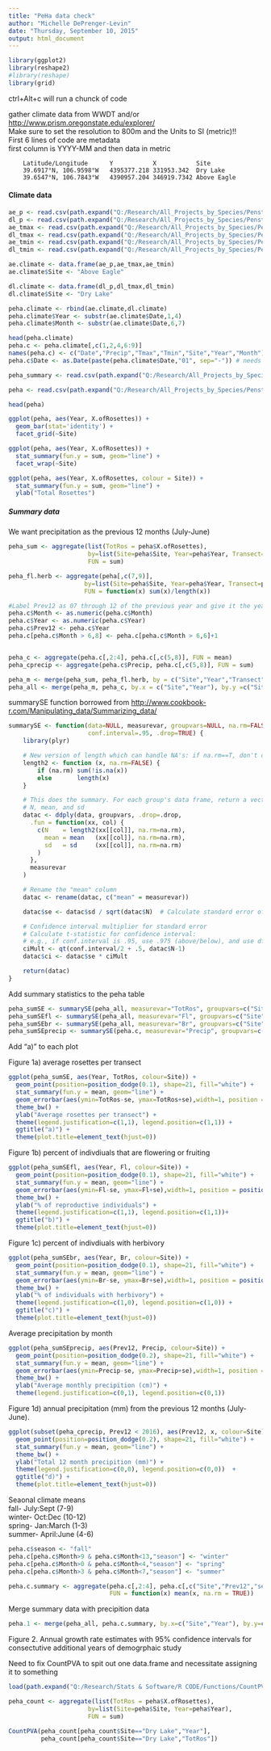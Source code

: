 ```yaml
---
title: "PeHa data check"
author: "Michelle DePrenger-Levin"
date: "Thursday, September 10, 2015"
output: html_document
---
```

```r
library(ggplot2)
library(reshape2)
#library(reshape)
library(grid)
```

ctrl+Alt+c will run a chunck of code

gather climate data from WWDT and/or <http://www.prism.oregonstate.edu/explorer/>  
Make sure to set the resolution to 800m and the Units to SI (metric)!!    
First 6 lines of code are metadata     
first column is YYYY-MM and then data in metric

        Latitude/Longitude      Y           X           Site
        39.6917°N, 106.9598°W   4395377.218	331953.342	Dry Lake
        39.6547°N, 106.7843°W   4390957.204	346919.7342	Above Eagle

#### Climate data
```r
ae_p <- read.csv(path.expand("Q:/Research/All_Projects_by_Species/Penstemon SPECIES/Penstemon_harringtonii/R_code_PeHa/R_tables/AE_precip_2015.csv"), skip=6)
dl_p <- read.csv(path.expand("Q:/Research/All_Projects_by_Species/Penstemon SPECIES/Penstemon_harringtonii/R_code_PeHa/R_tables/DL_precip_2015.csv"), skip=6)
ae_tmax <- read.csv(path.expand("Q:/Research/All_Projects_by_Species/Penstemon SPECIES/Penstemon_harringtonii/R_code_PeHa/R_tables/AE_tmax_2015.csv"), skip=6)
dl_tmax <- read.csv(path.expand("Q:/Research/All_Projects_by_Species/Penstemon SPECIES/Penstemon_harringtonii/R_code_PeHa/R_tables/DL_maxtemp_2015.csv"), skip=6)
ae_tmin <- read.csv(path.expand("Q:/Research/All_Projects_by_Species/Penstemon SPECIES/Penstemon_harringtonii/R_code_PeHa/R_tables/AE_tmin_2015.csv"), skip=6)
dl_tmin <- read.csv(path.expand("Q:/Research/All_Projects_by_Species/Penstemon SPECIES/Penstemon_harringtonii/R_code_PeHa/R_tables/DL_tmin_2015.csv"), skip=6)

ae.climate <- data.frame(ae_p,ae_tmax,ae_tmin)
ae.climate$Site <- "Above Eagle"

dl.climate <- data.frame(dl_p,dl_tmax,dl_tmin)
dl.climate$Site <- "Dry Lake"

peha.climate <- rbind(ae.climate,dl.climate)
peha.climate$Year <- substr(ae.climate$Date,1,4)
peha.climate$Month <- substr(ae.climate$Date,6,7)

head(peha.climate)
peha.c <- peha.climate[,c(1,2,4,6:9)]
names(peha.c) <- c("Date","Precip","Tmax","Tmin","Site","Year","Month")
peha.c$Date <- as.Date(paste(peha.climate$Date,"01", sep="-")) # needs the day
```


```r
peha_summary <- read.csv(path.expand("Q:/Research/All_Projects_by_Species/Penstemon SPECIES/Penstemon_harringtonii/R_code_PeHa/R_tables/peha_2015_summary.csv"))
```



```r
peha <- read.csv(path.expand("Q:/Research/All_Projects_by_Species/Penstemon SPECIES/Penstemon_harringtonii/R_code_PeHa/R_tables/peha2015.csv"))

head(peha)
```



```r
ggplot(peha, aes(Year, X.ofRosettes)) +
  geom_bar(stat='identity') +
  facet_grid(~Site)
```



```r
ggplot(peha, aes(Year, X.ofRosettes)) +
  stat_summary(fun.y = sum, geom="line") +
  facet_wrap(~Site)
```


```r
ggplot(peha, aes(Year, X.ofRosettes, colour = Site)) +
  stat_summary(fun.y = sum, geom="line") +
  ylab("Total Rosettes")
```


##### Summary data    
We want precipitation as the previous 12 months (July-June)
```r
peha_sum <- aggregate(list(TotRos = peha$X.ofRosettes), 
                      by=list(Site=peha$Site, Year=peha$Year, Transect=peha$Transect), 
                      FUN = sum)

peha_fl.herb <- aggregate(peha[,c(7,9)], 
                     by=list(Site=peha$Site, Year=peha$Year, Transect=peha$Transect),
                     FUN = function(x) sum(x)/length(x))

#Label Prev12 as 07 through 12 of the previous year and give it the year for 01-06 (of the previous year (the next year) 
peha.c$Month <- as.numeric(peha.c$Month)
peha.c$Year <- as.numeric(peha.c$Year)
peha.c$Prev12 <- peha.c$Year
peha.c[peha.c$Month > 6,8] <- peha.c[peha.c$Month > 6,6]+1


peha_c <- aggregate(peha.c[,2:4], peha.c[,c(5,8)], FUN = mean)
peha_cprecip <- aggregate(peha.c$Precip, peha.c[,c(5,8)], FUN = sum)

peha_m <- merge(peha_sum, peha_fl.herb, by = c("Site","Year","Transect"))
peha_all <- merge(peha_m, peha_c, by.x = c("Site","Year"), by.y =c("Site","Prev12"))
```


summarySE function borrowed from <http://www.cookbook-r.com/Manipulating_data/Summarizing_data/>
```r
summarySE <- function(data=NULL, measurevar, groupvars=NULL, na.rm=FALSE,
                      conf.interval=.95, .drop=TRUE) {
    library(plyr)

    # New version of length which can handle NA's: if na.rm==T, don't count them
    length2 <- function (x, na.rm=FALSE) {
        if (na.rm) sum(!is.na(x))
        else       length(x)
    }

    # This does the summary. For each group's data frame, return a vector with
    # N, mean, and sd
    datac <- ddply(data, groupvars, .drop=.drop,
      .fun = function(xx, col) {
        c(N    = length2(xx[[col]], na.rm=na.rm),
          mean = mean   (xx[[col]], na.rm=na.rm),
          sd   = sd     (xx[[col]], na.rm=na.rm)
        )
      },
      measurevar
    )

    # Rename the "mean" column    
    datac <- rename(datac, c("mean" = measurevar))

    datac$se <- datac$sd / sqrt(datac$N)  # Calculate standard error of the mean

    # Confidence interval multiplier for standard error
    # Calculate t-statistic for confidence interval: 
    # e.g., if conf.interval is .95, use .975 (above/below), and use df=N-1
    ciMult <- qt(conf.interval/2 + .5, datac$N-1)
    datac$ci <- datac$se * ciMult

    return(datac)
}
```


Add summary statistics to the peha table
```r
peha_sumSE <- summarySE(peha_all, measurevar="TotRos", groupvars=c("Site","Year"))
peha_sumSEfl <- summarySE(peha_all, measurevar="Fl", groupvars=c("Site","Year"))
peha_sumSEbr <- summarySE(peha_all, measurevar="Br", groupvars=c("Site","Year"))
peha_sumSEprecip <- summarySE(peha.c, measurevar="Precip", groupvars=c("Site","Prev12"))
```

Add "a)" to each plot     

Figure 1a) average rosettes per transect
```r
ggplot(peha_sumSE, aes(Year, TotRos, colour=Site)) +
  geom_point(position=position_dodge(0.1), shape=21, fill="white") +
  stat_summary(fun.y = mean, geom="line") +
  geom_errorbar(aes(ymin=TotRos-se, ymax=TotRos+se),width=1, position = position_dodge(0.1)) +
  theme_bw() +
  ylab("Average rosettes per transect") +
  theme(legend.justification=c(1,1), legend.position=c(1,1)) +
  ggtitle("a)") +
  theme(plot.title=element_text(hjust=0))
```


Figure 1b) percent of indivdiuals that are flowering or fruiting
```r
ggplot(peha_sumSEfl, aes(Year, Fl, colour=Site)) +
  geom_point(position=position_dodge(0.1), shape=21, fill="white") +
  stat_summary(fun.y = mean, geom="line") +
  geom_errorbar(aes(ymin=Fl-se, ymax=Fl+se),width=1, position = position_dodge(0.1)) +
  theme_bw() +
  ylab("% of reproductive individuals") +
  theme(legend.justification=c(1,1), legend.position=c(1,1))+
  ggtitle("b)") +
  theme(plot.title=element_text(hjust=0))
```


Figure 1c) percent of indivdiuals with herbivory
```r
ggplot(peha_sumSEbr, aes(Year, Br, colour=Site)) +
  geom_point(position=position_dodge(0.1), shape=21, fill="white") +
  stat_summary(fun.y = mean, geom="line") +
  geom_errorbar(aes(ymin=Br-se, ymax=Br+se),width=1, position = position_dodge(0.1)) +
  theme_bw() +
  ylab("% of individuals with herbivory") +
  theme(legend.justification=c(1,0), legend.position=c(1,0)) +
  ggtitle("c)") +
  theme(plot.title=element_text(hjust=0))
```


Average precipitation by month
```r
ggplot(peha_sumSEprecip, aes(Prev12, Precip, colour=Site)) +
  geom_point(position=position_dodge(0.2), shape=21, fill="white") +
  stat_summary(fun.y = mean, geom="line") +
  geom_errorbar(aes(ymin=Precip-se, ymax=Precip+se),width=1, position = position_dodge(0.2)) +
  theme_bw() +
  ylab("Average monthly precipition (cm)") +
  theme(legend.justification=c(0,1), legend.position=c(0,1))
```


Figure 1d) annual precipitation (mm) from the previous 12 months (July-June).
```r
ggplot(subset(peha_cprecip, Prev12 < 2016), aes(Prev12, x, colour=Site)) +
  geom_point(position=position_dodge(0.2), shape=21, fill="white") +
  stat_summary(fun.y = mean, geom="line") +
  theme_bw() +
  ylab("Total 12 month precipition (mm)") +
  theme(legend.justification=c(0,0), legend.position=c(0,0))  +
  ggtitle("d)") +
  theme(plot.title=element_text(hjust=0))

```


Seaonal climate means     
fall- July:Sept (7-9)     
winter- Oct:Dec (10-12)    
spring- Jan:March (1-3)    
summer- April:June (4-6)     
```r
peha.c$season <- "fall" 
peha.c[peha.c$Month>9 & peha.c$Month<13,"season"] <- "winter" 
peha.c[peha.c$Month>0 & peha.c$Month<4,"season"] <- "spring" 
peha.c[peha.c$Month>3 & peha.c$Month<7,"season"] <- "summer" 

peha.c.summary <- aggregate(peha.c[,2:4], peha.c[,c("Site","Prev12","season")], 
                            FUN = function(x) mean(x, na.rm = TRUE))

```


Merge summary data with precipition data
```r
peha.1 <- merge(peha_all, peha.c.summary, by.x=c("Site","Year"), by.y=c("Site","Prev12"))
```


Figure 2. Annual growth rate estimates with 95% confidence intervals for consectutive additional years of demogrphaic study    

Need to fix CountPVA to spit out one data.frame and necessitate assigning it to something

```r
load(path.expand("Q:/Research/Stats & Software/R CODE/Functions/CountPVAFunction.R"))

peha_count <- aggregate(list(TotRos = peha$X.ofRosettes), 
                      by=list(Site=peha$Site, Year=peha$Year), 
                      FUN = sum)

CountPVA(peha_count[peha_count$Site=="Dry Lake","Year"],
         peha_count[peha_count$Site=="Dry Lake","TotRos"])

```
